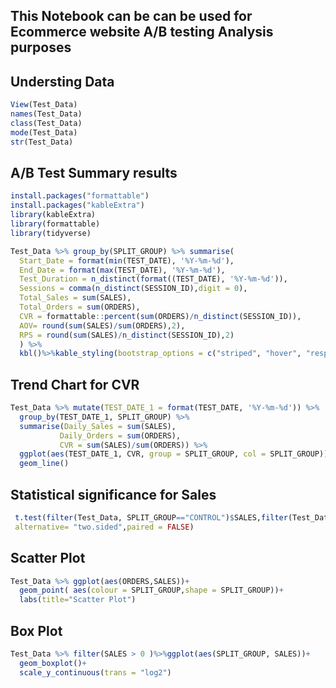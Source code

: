 ## This Notebook can be can be used for Ecommerce website A/B testing Analysis purposes

## Understing Data
```r
View(Test_Data)
names(Test_Data)
class(Test_Data)
mode(Test_Data)
str(Test_Data)
```

## A/B Test Summary results 
```r

install.packages("formattable")
install.packages("kableExtra")
library(kableExtra)
library(formattable)
library(tidyverse)

Test_Data %>% group_by(SPLIT_GROUP) %>% summarise(
  Start_Date = format(min(TEST_DATE), '%Y-%m-%d'), 
  End_Date = format(max(TEST_DATE), '%Y-%m-%d'),
  Test_Duration = n_distinct(format((TEST_DATE), '%Y-%m-%d')),
  Sessions = comma(n_distinct(SESSION_ID),digit = 0), 
  Total_Sales = sum(SALES),
  Total_Orders = sum(ORDERS),
  CVR = formattable::percent(sum(ORDERS)/n_distinct(SESSION_ID)), 
  AOV= round(sum(SALES)/sum(ORDERS),2),
  RPS = round(sum(SALES)/n_distinct(SESSION_ID),2)
  ) %>% 
  kbl()%>%kable_styling(bootstrap_options = c("striped", "hover", "responsive"))
```

## Trend Chart for CVR 
```r
Test_Data %>% mutate(TEST_DATE_1 = format(TEST_DATE, '%Y-%m-%d')) %>% 
  group_by(TEST_DATE_1, SPLIT_GROUP) %>%
  summarise(Daily_Sales = sum(SALES),
           Daily_Orders = sum(ORDERS), 
           CVR = sum(SALES)/sum(ORDERS)) %>% 
  ggplot(aes(TEST_DATE_1, CVR, group = SPLIT_GROUP, col = SPLIT_GROUP))+
  geom_line()
```

## Statistical significance for Sales
```r
 t.test(filter(Test_Data, SPLIT_GROUP=="CONTROL")$SALES,filter(Test_Data, SPLIT_GROUP=="TEST")$SALES, 
 alternative= "two.sided",paired = FALSE)
```

## Scatter Plot 
```r
Test_Data %>% ggplot(aes(ORDERS,SALES))+
  geom_point( aes(colour = SPLIT_GROUP,shape = SPLIT_GROUP))+
  labs(title="Scatter Plot")
```

## Box Plot 
```r
Test_Data %>% filter(SALES > 0 )%>%ggplot(aes(SPLIT_GROUP, SALES))+
  geom_boxplot()+
  scale_y_continuous(trans = "log2")
```


